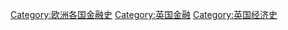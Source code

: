 [[Category:欧洲各国金融史|Category:欧洲各国金融史]]
[[Category:英国金融|Category:英国金融]]
[[Category:英国经济史|Category:英国经济史]]